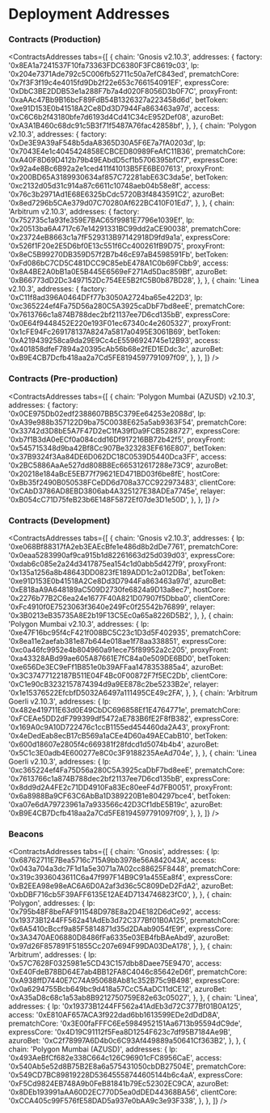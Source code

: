 
# Deployment Addresses

### Contracts (Production)

<ContractsAddresses
  tabs={[
    {
      chain: 'Gnosis v2.10.3',
      addresses: {
        factory: '0x8EA1a7241537F10fa73363FDC6380F3FC8619c03',
        lp: '0x204e7371Ade792c5C006fb52711c50a7efC843ed',
        prematchCore: '0x7f3F3f19c4e4015fd9Db2f22e653c766154091EF',
        expressCore: '0xDbC3BE2DDB53e1a288F7b7a4d020F8056D3b0F7C',
        proxyFront: '0xaAAc47Bb9B16bcF89FdB54B1326327a223458d6d',
        betToken: '0xe91D153E0b41518A2Ce8Dd3D7944Fa863463a97d',
        access: '0xC6C6b2f43180bfe7d6193d4Cd41C34cE952Def08',
        azuroBet: '0xA3A1B460c68dc91c5B3f71f5487A76fac42858bf',
      },
    },
    {
      chain: 'Polygon v2.10.3',
      addresses: {
        factory: '0xDe3E9A39aF548b5daA8365D30A5F6E7a7fA0203d',
        lp: '0x7043E4e1c4045424858ECBCED80989FeAfC11B36',
        prematchCore: '0xA40F8D69D412b79b49EAbdD5cf1b5706395bfCf7',
        expressCore: '0x92a4e8Bc6B92a2e1ced411f41013B5FE6BE07613',
        proxyFront: '0x200BD65A3189930634af857C72281abE63C3da5e',
        betToken: '0xc2132d05d31c914a87c6611c10748aeb04b58e8f',
        access: '0x76c3b2971Ad1E68E6325bCdc5720B3f4843591C2',
        azuroBet: '0x8ed7296b5CAe379d07C70280Af622BC410F01Ed7',
      },
    },
    {
      chain: 'Arbitrum v2.10.3',
      addresses: {
        factory: '0x752735c1a93fe359E7BAC65f9981E7796e1039Ef',
        lp: '0x20513ba6A4717c67e14291331BC99dd2aCE90038',
        prematchCore: '0x23724eB8663c1a7fF529313B97142918D9fd9a1a',
        expressCore: '0x526f1F20e2E5D6bf0E13c551f6Cc400261fB9D75',
        proxyFront: '0x8eC5B99270DB359D57f2B7b46cE97aB4598591Fb',
        betToken: '0xFd086bC7CD5C481DCC9C85ebE478A1C0b69FCbb9',
        access: '0x8A4BE2A0bB1a0E5B445E6569eF271Ad5Dac859Bf',
        azuroBet: '0xB66773dD2Dc3497152Dc754EE5B2fC5B0b87BD28',
      },
    },
    {
      chain: 'Linea v2.10.3',
      addresses: {
        factory: '0xC11f8ad396A0464DFf77b3050A2724ba65e422D3',
        lp: '0xc365224ef4Fa75D56a280C5A3925caDbF7bd8eeE',
        prematchCore: '0x7613766c1a874B788dec2bf21137ee7D6cd135bB',
        expressCore: '0x0E64f9448452E220e193F01ec67340c4e2605327',
        proxyFront: '0x1cFE94Fc269178137A8247a5817a0495E3061B69',
        betToken: '0xA219439258ca9da29E9Cc4cE5596924745e12B93',
        access: '0x401858dfeF7894a20395cAb56b68e2fED1EDdc3c',
        azuroBet: '0xB9E4CB7Dcfb418aa2a7Cd5FE8194597791097f09',
      },
    },
  ]}
/>

### Contracts (Pre-production)

<ContractsAddresses
  tabs={[
    {
      chain: 'Polygon Mumbai (AZUSD) v2.10.3',
      addresses: {
        factory: '0x0CE975Db02edf2388607BB5C379Ee64253e2088d',
        lp: '0xA39e988b357122D9ba75C0038E625a5ab9363F54',
        prematchCore: '0x33742d3D8bE5A7F47D2eC1fA39fDa9FCB5288727',
        expressCore: '0xb7f1B3dA0eECf0a084cdd16Df917216BB72b42f5',
        proxyFront: '0x545715348d9ba42Bf8Cc907Be323283EF616E807',
        betToken: '0x37B9324f3Aa84DE6D062DC18C0539D5440Dca3FF',
        access: '0x2BC5886AaAe527dd808B8Ec665312617288e73C9',
        azuroBet: '0x20218e184aBcE5EB77f79621ED471BD03f6be8fE',
        hostCore: '0xBb35f2490B050538FCeDD6d708a37CC922973483',
        clientCore: '0xCAbD3786AD8EBD3806ab4A325127E38ADEa7745e',
        relayer: '0xB054cC71D75feB23b6E148F5872Ef07de3D1e50D',
      },
    },
  ]}
/>

### Contracts (Development)

<ContractsAddresses
  tabs={[
    {
      chain: 'Gnosis v2.10.3',
      addresses: {
        lp: '0xe068Bf88317fA2eb3EAEcBfe1e486d8b2dDe7761',
        prematchCore: '0x0eaa5283990af9ca915b1d82261663d25d039d03',
        expressCore: '0xdab6c085e2a24d3417875ea154c1d0abb5d427f9',
        proxyFront: '0x135a1256a8b48643DD0823fE189ADD1c2a012DBa',
        betToken: '0xe91D153E0b41518A2Ce8Dd3D7944Fa863463a97d',
        azuroBet: '0xE818aA9A648189aC509D2730fe6824a9D13a8ec7',
        hostCore: '0x2276b77B2C6ea24e1677F40A821D07907f5Dbba0',
        clientCore: '0xFc4910f0E7523063f3640e249Fc0f25542b76899',
        relayer: '0x3B0213eB35735A8E2b19F13C5Ec0a65a8226D5B2',
      },
    },
    {
      chain: 'Polygon Mumbai v2.10.3',
      addresses: {
        lp: '0xe47F16bc95f4cF421f008BC5C23c1D3d5F402935',
        prematchCore: '0x8ea11e2aefab381e87b644e018ae1f78aa338851',
        expressCore: '0xc0a46fc9952e4b804960a91ece75f89952a2c205',
        proxyFront: '0xa43328ABd99ae605A87661E7fC84a0e509DE6BD0',
        betToken: '0xe656De3EC9eFf1B851e0b39AFFaa1478353885a4',
        azuroBet: '0x3C37477122187B511E04F4Bc0F00872F7f5EC2Db',
        clientCore: '0xC1e90cB3232157874394d9a9EE878c2be5233B2e',
        relayer: '0x1e15376522EfcbfD5032A6497a111495CE49c2FA',
      },
    },
    {
      chain: 'Arbitrum Goerli v2.10.3',
      addresses: {
        lp: '0x482e419711E63d0E49CbDC696858Ef1E4764771e',
        prematchCore: '0xFCEAe5DD2dF799399df5472aE783B6fE2F8fB382',
        expressCore: '0x169A0c9A10D722476c1ccB1155ed454460da2A43',
        proxyFront: '0x4eDedEab8ecB17cB569a1aCEe4D60a49AECabB10',
        betToken: '0x600d18607e2805f4c669381f28fdcd1d5074b4b4',
        azuroBet: '0x5C1c3E0adb4E600277e8C0c3F9188235AeAd704e',
      },
    },
    {
      chain: 'Linea Goerli v2.10.3',
      addresses: {
        lp: '0xc365224ef4Fa75D56a280C5A3925caDbF7bd8eeE',
        prematchCore: '0x7613766c1a874B788dec2bf21137ee7D6cd135bB',
        expressCore: '0x8dd9d2A4FE2c71DD4910Fa83Ec80eeF4d7FB0051',
        proxyFront: '0x6a8988Ba9CF63C6AbBa1D389220B1e804297bce4',
        betToken: '0xa07e6dA79723961a7a933566c42D3Cf1dbE5B19c',
        azuroBet: '0xB9E4CB7Dcfb418aa2a7Cd5FE8194597791097f09',
      },
    },
  ]}
/>


### Beacons

<ContractsAddresses
  tabs={[
    {
      chain: 'Gnosis',
      addresses: {
        lp: '0x68762711E7Bea5716c715A9bb3978e56A842043A',
        access: '0x043a704a3dc7F1d1a5e3071a7A02cc88625F8448',
        prematchCore: '0x319c3936043611C6a47f997F14B9C91a455Ea8f4',
        expressCore: '0xB2EEA98e98eAC6A6D0A2af3d36c5C809DeD2FdA2',
        azuroBet: '0xbDBF716cb5F39AFF6135E12AE4D7134746823fC0',
      },
    },
    {
      chain: 'Polygon',
      addresses: {
        lp: '0x795b48F8beFAF911548D978E8a2D4E182D6dCe92',
        access: '0x19373B1244FF562a41AdEb3d72C377Bf01B0A125',
        prematchCore: '0x6A5410cBccf9a85F5814871d35d2DAab9054fE9f',
        expressCore: '0x3A3470AE06880D8486fFa6335e03EB4fbBAeAbd9',
        azuroBet: '0x97d26F857891F51855Cc207e694F99DA03DeA178',
      },
    },
    {
      chain: 'Arbitrum',
      addresses: {
        lp: '0x57C7628F0325981e5CD43C157dbb8Daee75E9470',
        access: '0xE40FdeB78BD64E7ab4BB12FA8C4046c85642eD6f',
        prematchCore: '0xA938ffD7440E7C74A950688Ab81c352B75c9B498',
        expressCore: '0x0a6294755Bcb649bc9d418a57CcC5AaDC11dCE12',
        azuroBet: '0xA35aD8c68c1a53ab8B9212750759E82e63c05027',
      },
    },
    {
      chain: 'Linea',
      addresses: {
        lp: '0x19373B1244FF562a41AdEb3d72C377Bf01B0A125',
        access: '0xE810AF657ACA3f922dad6bb1613599EDe2dDdD8A',
        prematchCore: '0x3E00faFFFC6Ee5984952151Aa6713b95594dC9de',
        expressCore: '0x4D19C91112f5Fea8D1254F623c7df95B7184Ae9B',
        azuroBet: '0xC2f78997A6D4b0c6C93Af449889a50641Cf363B2',
      },
    },
    {
      chain: 'Polygon Mumbai (AZUSD)',
      addresses: {
        lp: '0x493AeBfCf682e338C664c126C96901cFC8956CaE',
        access: '0x540Ab5e52d8B75B2E8a6a575431050cbDB27504E',
        prematchCore: '0x549CD7BC89819228D53645558744605144b6c4aA',
        expressCore: '0xF5Cd9824EB748A9b0FeB81841b79Ec52302EC9CA',
        azuroBet: '0x8DEb193991aAA60D2EC770D5ea0dDED44368BA56',
        clientCore: '0xCCA405c99F576fE58DAD5a937e0bAA9c3e93F338',
      },
    },
  ]}
/>
